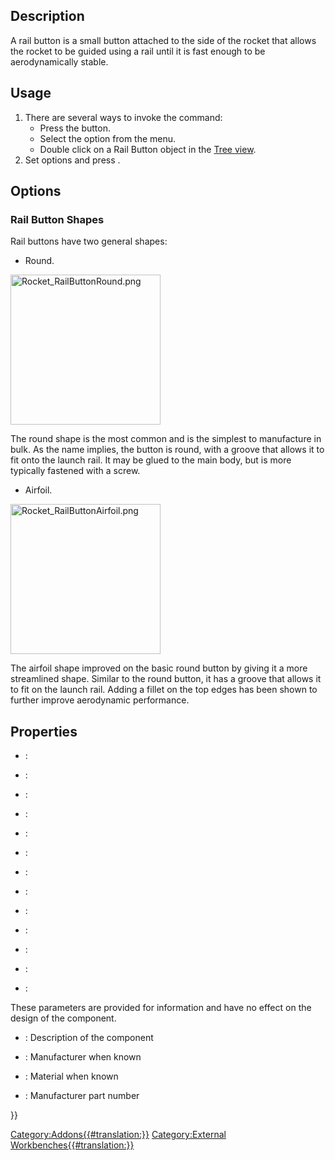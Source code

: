 <languages/>
<translate>

<!--T:1-->
{{Docnav
|[[Rocket_LaunchLug|Launch Lug]]
|[[Rocket_RailGuide|Rail Guide]]
|[[Rocket_Workbench|Rocket Workbench]]
|IconL=Rocket_LaunchLug.svg
|IconR=Rocket_RailGuide.svg
|IconC=RocketWorkbench.svg
}}

<!--T:2-->
{{GuiCommand
|Name=Rocket RailButton
|MenuLocation=Rocket → Launch Guides → Rail Button
|Workbenches=[[Rocket_Workbench|Rocket Workbench]]
|Version=0.19
}}

== Description == <!--T:3-->

<!--T:4-->
A rail button is a small button attached to the side of the rocket that allows the rocket to be guided using a rail until it is fast enough to be aerodynamically stable.

== Usage == <!--T:5-->

<!--T:6-->
# There are several ways to invoke the command:
#* Press the {{Button|[[Image:Rocket_RailGuide.svg|16px]] [[Rocket_RailButton|Rail Button]]}} button.
#* Select the {{MenuCommand|Rocket → Launch Guides→ [[Image:Rocket_RailButton.svg|16px]] Rail Button}} option from the menu.
#* Double click on a Rail Button object in the [[Tree_view|Tree view]].
# Set options and press {{Button|OK}}.

== Options == <!--T:7-->

=== Rail Button Shapes === <!--T:8-->

<!--T:9-->
Rail buttons have two general shapes: 

<!--T:10-->
* Round.

</translate>
[[File:Rocket_RailButtonRound.png|240px]]
<translate>
<!--T:11-->
{{Caption|Round Rail Button}}

<!--T:12-->
The round shape is the most common and is the simplest to manufacture in bulk. As the name implies, the button is round, with a groove that allows it to fit onto the launch rail. It may be glued to the main body, but is more typically fastened with a screw.

<!--T:13-->
* Airfoil.

</translate>
[[File:Rocket_RailButtonAirfoil.png|240px]]
<translate>
<!--T:14-->
{{Caption|Airfoiled Rail Button}}

<!--T:15-->
The airfoil shape improved on the basic round button by giving it a more streamlined shape. Similar to the round button, it has a groove that allows it to fit on the launch rail. Adding a fillet on the top edges has been shown to further improve aerodynamic performance.

== Properties == <!--T:16-->

<!--T:17-->
{{TitleProperty|Rail Button}}

<!--T:18-->
* {{PropertyData|Base Thickness}}:
* {{PropertyData|Countersink Angle}}:
* {{PropertyData|Fastener}}:
* {{PropertyData|Fillet Radius}}:
* {{PropertyData|Filleted Top}}:
* {{PropertyData|Head Diameter}}:
* {{PropertyData|Inner Diameter}}:
* {{PropertyData|Length}}:
* {{PropertyData|Outer Diameter}}:
* {{PropertyData|Rail Button Type}}:
* {{PropertyData|Shank Diameter}}:
* {{PropertyData|Thickness}}:
* {{PropertyData|Top Thickness}}:

<!--T:19-->
{{TitleProperty|Rocket Component}}

<!--T:20-->
These parameters are provided for information and have no effect on the design of the component.

<!--T:21-->
* {{PropertyData|Description}}: Description of the component
* {{PropertyData|Manufacturer}}: Manufacturer when known
* {{PropertyData|Material}}: Material when known
* {{PropertyData|Part Number}}: Manufacturer part number


<!--T:22-->
{{Docnav
|[[Rocket_LaunchLug|Launch Lug]]
|[[Rocket_RailGuide|Rail Guide]]
|[[Rocket_Workbench|Rocket Workbench]]
|IconL=Rocket_LaunchLug.svg
|IconR=Rocket_RailGuide.svg
|IconC=RocketWorkbench.svg
}}

</translate>
{{Userdocnavi{{#translation:}}}}
[[Category:Addons{{#translation:}}]]
[[Category:External Workbenches{{#translation:}}]]